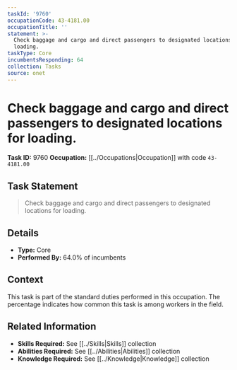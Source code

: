 ```yaml
---
taskId: '9760'
occupationCode: 43-4181.00
occupationTitle: ''
statement: >-
  Check baggage and cargo and direct passengers to designated locations for
  loading.
taskType: Core
incumbentsResponding: 64
collection: Tasks
source: onet
---
```

# Check baggage and cargo and direct passengers to designated locations for loading.

**Task ID:** 9760
**Occupation:** [[../Occupations|Occupation]] with code `43-4181.00`

## Task Statement

> Check baggage and cargo and direct passengers to designated locations for loading.

## Details

- **Type:** Core
- **Performed By:** 64.0% of incumbents

## Context

This task is part of the standard duties performed in this occupation. The percentage indicates how common this task is among workers in the field.

## Related Information

- **Skills Required:** See [[../Skills|Skills]] collection
- **Abilities Required:** See [[../Abilities|Abilities]] collection
- **Knowledge Required:** See [[../Knowledge|Knowledge]] collection
